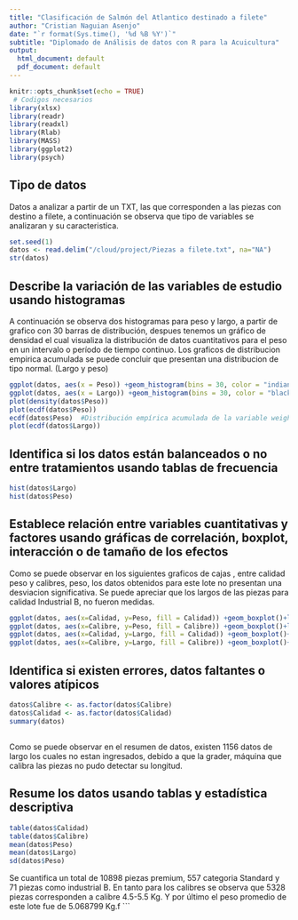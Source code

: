 ```yaml
---
title: "Clasificación de Salmón del Atlantico destinado a filete"
author: "Cristian Naguian Asenjo"
date: "`r format(Sys.time(), '%d %B %Y')`"
subtitle: "Diplomado de Análisis de datos con R para la Acuicultura"
output: 
  html_document: default
  pdf_document: default
---
```


```r
knitr::opts_chunk$set(echo = TRUE)
 # Codigos necesarios
library(xlsx)
library(readr)
library(readxl)
library(Rlab)
library(MASS)
library(ggplot2)
library(psych)
```

## Tipo de datos 
Datos a analizar a partir de un TXT, las que corresponden a las piezas con destino a filete, a continuación se observa que tipo de variables se analizaran y su caracteristica.
```r
set.seed(1) 
datos <- read.delim("/cloud/project/Piezas a filete.txt", na="NA")
str(datos)
```
## Describe la variación de las variables de estudio usando histogramas
A continuación se observa dos histogramas para peso y largo, a partir de grafico con 30 barras de distribución, despues tenemos un gráfico de densidad el cual visualiza la distribución de datos cuantitativos para el peso en un intervalo o período de tiempo continuo.
Los graficos de distribucion empirica acumulada se puede concluir que presentan una distribucion de tipo normal. (Largo y peso)
```r
ggplot(datos, aes(x = Peso)) +geom_histogram(bins = 30, color = "indianred", fill="lightblue")
ggplot(datos, aes(x = Largo)) +geom_histogram(bins = 30, color = "black", fill="salmon1")
plot(density(datos$Peso))
plot(ecdf(datos$Peso))
ecdf(datos$Peso)  #Distribución empírica acumulada de la variable weight.
plot(ecdf(datos$Largo))
```

## Identifica si los datos están balanceados o no entre tratamientos usando tablas de frecuencia
```r
hist(datos$Largo)
hist(datos$Peso)
```

## Establece relación entre variables cuantitativas y factores usando gráficas de correlación, boxplot, interacción o de tamaño de los efectos 
Como se puede observar en los siguientes graficos de cajas , entre calidad peso y calibres, peso, los datos obtenidos para este lote no presentan una desviacion significativa.
Se puede apreciar que los largos de las piezas para calidad Industrial B, no fueron medidas.
```r
ggplot(datos, aes(x=Calidad, y=Peso, fill = Calidad)) +geom_boxplot()+labs(title="Boxplot", x="Calidad", y="Peso (Kg)")
ggplot(datos, aes(x=Calibre, y=Peso, fill = Calibre)) +geom_boxplot()+labs(title="Boxplot", x="Calibre", y="Peso (Kg)")
ggplot(datos, aes(x=Calidad, y=Largo, fill = Calidad)) +geom_boxplot()+labs(title="Boxplot", x="Calidad", y="Largo (Mts)")
ggplot(datos, aes(x=Calibre, y=Largo, fill = Calibre)) +geom_boxplot()+labs(title="Boxplot", x="Calibre", y="Largo (Mts)")
```

## Identifica si existen errores, datos faltantes o valores atípicos
```r
datos$Calibre <- as.factor(datos$Calibre)
datos$Calidad <- as.factor(datos$Calidad)
summary(datos)
```
##
Como se puede observar en el resumen de datos, existen 1156 datos de largo los cuales no estan ingresados, debido a que la grader, máquina que calibra las piezas no pudo detectar su longitud.


##  Resume los datos usando tablas y estadística descriptiva
```r
table(datos$Calidad)
table(datos$Calibre)
mean(datos$Peso)
mean(datos$Largo)
sd(datos$Peso)
```
Se cuantifica un total de 10898 piezas premium, 557 categoria Standard y 71 piezas como industrial B.
En tanto para los calibres se observa que 5328 piezas corresponden a calibre 4.5-5.5 Kg. Y por último el peso promedio de este lote fue de 5.068799 Kg.f
```
